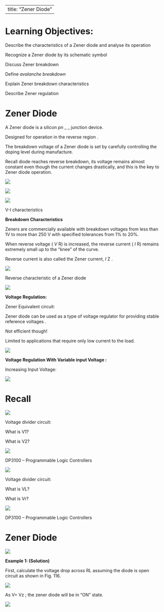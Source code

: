 
---
title: "Zener Diode"
---

# Learning Objectives:

Describe the characteristics of a Zener diode and analyse its operation

Recognize a Zener diode by its schematic symbol

Discuss Zener breakdown

Define    _avalanche breakdown_ 

Explain Zener breakdown characteristics

Describe Zener regulation

::: {.notes}


:::

# Zener Diode

A  Zener diode  is a silicon    _pn_    _ _   junction device\.

Designed for operation in the reverse region  \. 

The breakdown voltage of a Zener diode is set by carefully controlling the doping level during manufacture\.

Recall diode reaches reverse breakdown\, its voltage remains almost constant even though the current changes drastically\, and this is the key to Zener diode operation\.

![](l3.3-zener-diode-img/l33-zener-diode_1.png)

![](l3.3-zener-diode-img/l33-zener-diode_2.png)

![](l3.3-zener-diode-img/l33-zener-diode_3.png)

V\-I characteristics

::: {.notes}



:::

 __Breakdown Characteristics__ 

Zeners are commercially available with breakdown voltages from less than 1V to more than 250 V with specified tolerances from 1% to 20%\.

When reverse voltage \( _V_ R\) is increased\, the reverse current \( _I_ R\) remains extremely small up to the “knee” of the curve\.

Reverse current is also called the Zener current\,    _I_   Z  \.

![](l3.3-zener-diode-img/l33-zener-diode_4.png)

Reverse characteristic of a Zener     diode

::: {.notes}



:::

![](l3.3-zener-diode-img/l33-zener-diode_5.png)

 __Voltage Regulation:__ 

Zener Equivalent circuit:

Zener diode can be used as a type of voltage regulator for providing stable reference     voltages \.

Not efficient though\!

Limited to applications that require only low current to the load\.

![](l3.3-zener-diode-img/l33-zener-diode_6.png)

::: {.notes}



:::

 __Voltage Regulation With Variable input Voltage :__ 

Increasing  Input Voltage:

![](l3.3-zener-diode-img/l33-zener-diode_7.png)

::: {.notes}



:::

# Recall

![](l3.3-zener-diode-img/l33-zener-diode_8.png)

Voltage divider circuit:

What is V1?

What is V2?

![](l3.3-zener-diode-img/l33-zener-diode_9.png)

DP3100 – Programmable Logic Controllers

![](l3.3-zener-diode-img/l33-zener-diode_10.png)

Voltage divider circuit:

What is VL?

What is Vr?

![](l3.3-zener-diode-img/l33-zener-diode_11.png)

DP3100 – Programmable Logic Controllers

# Zener Diode

![](l3.3-zener-diode-img/l33-zener-diode_12.png)

::: {.notes}



:::

 __Example 1: \(Solution\)__ 

First\, calculate the voltage drop across RL assuming the diode is open circuit as shown in Fig\. 116\.

![](l3.3-zener-diode-img/l33-zener-diode_13.png)

As V=  Vz  ; the   zener   diode will be in “ON” state\.

::: {.notes}



:::

![](l3.3-zener-diode-img/l33-zener-diode_20.png)

::: {.notes}



:::

